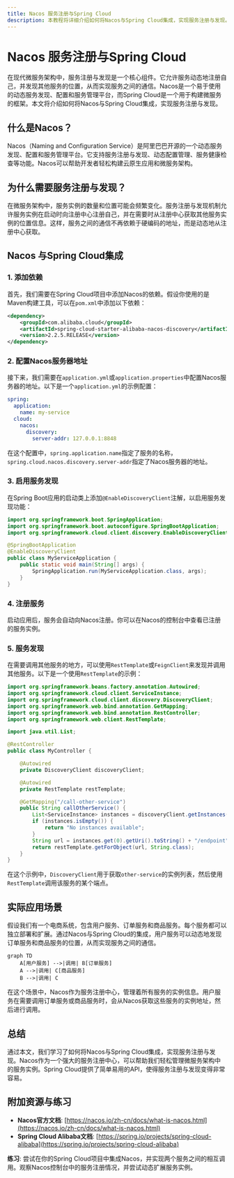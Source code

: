 ```yaml
---
title: Nacos 服务注册与Spring Cloud
description: 本教程将详细介绍如何将Nacos与Spring Cloud集成，实现服务注册与发现。适合初学者学习微服务架构中的服务注册与发现机制。
---
```


# Nacos 服务注册与Spring Cloud

在现代微服务架构中，服务注册与发现是一个核心组件。它允许服务动态地注册自己，并发现其他服务的位置，从而实现服务之间的通信。Nacos是一个易于使用的动态服务发现、配置和服务管理平台，而Spring Cloud是一个用于构建微服务的框架。本文将介绍如何将Nacos与Spring Cloud集成，实现服务注册与发现。

## 什么是Nacos？

Nacos（Naming and Configuration Service）是阿里巴巴开源的一个动态服务发现、配置和服务管理平台。它支持服务注册与发现、动态配置管理、服务健康检查等功能。Nacos可以帮助开发者轻松构建云原生应用和微服务架构。

## 为什么需要服务注册与发现？

在微服务架构中，服务实例的数量和位置可能会频繁变化。服务注册与发现机制允许服务实例在启动时向注册中心注册自己，并在需要时从注册中心获取其他服务实例的位置信息。这样，服务之间的通信不再依赖于硬编码的地址，而是动态地从注册中心获取。

## Nacos 与Spring Cloud集成

### 1. 添加依赖

首先，我们需要在Spring Cloud项目中添加Nacos的依赖。假设你使用的是Maven构建工具，可以在`pom.xml`中添加以下依赖：

```xml
<dependency>
    <groupId>com.alibaba.cloud</groupId>
    <artifactId>spring-cloud-starter-alibaba-nacos-discovery</artifactId>
    <version>2.2.5.RELEASE</version>
</dependency>
```

### 2. 配置Nacos服务器地址

接下来，我们需要在`application.yml`或`application.properties`中配置Nacos服务器的地址。以下是一个`application.yml`的示例配置：

```yaml
spring:
  application:
    name: my-service
  cloud:
    nacos:
      discovery:
        server-addr: 127.0.0.1:8848
```

在这个配置中，`spring.application.name`指定了服务的名称，`spring.cloud.nacos.discovery.server-addr`指定了Nacos服务器的地址。

### 3. 启用服务发现

在Spring Boot应用的启动类上添加`@EnableDiscoveryClient`注解，以启用服务发现功能：

```java
import org.springframework.boot.SpringApplication;
import org.springframework.boot.autoconfigure.SpringBootApplication;
import org.springframework.cloud.client.discovery.EnableDiscoveryClient;

@SpringBootApplication
@EnableDiscoveryClient
public class MyServiceApplication {
    public static void main(String[] args) {
        SpringApplication.run(MyServiceApplication.class, args);
    }
}
```

### 4. 注册服务

启动应用后，服务会自动向Nacos注册。你可以在Nacos的控制台中查看已注册的服务实例。

### 5. 服务发现

在需要调用其他服务的地方，可以使用`RestTemplate`或`FeignClient`来发现并调用其他服务。以下是一个使用`RestTemplate`的示例：

```java
import org.springframework.beans.factory.annotation.Autowired;
import org.springframework.cloud.client.ServiceInstance;
import org.springframework.cloud.client.discovery.DiscoveryClient;
import org.springframework.web.bind.annotation.GetMapping;
import org.springframework.web.bind.annotation.RestController;
import org.springframework.web.client.RestTemplate;

import java.util.List;

@RestController
public class MyController {

    @Autowired
    private DiscoveryClient discoveryClient;

    @Autowired
    private RestTemplate restTemplate;

    @GetMapping("/call-other-service")
    public String callOtherService() {
        List<ServiceInstance> instances = discoveryClient.getInstances("other-service");
        if (instances.isEmpty()) {
            return "No instances available";
        }
        String url = instances.get(0).getUri().toString() + "/endpoint";
        return restTemplate.getForObject(url, String.class);
    }
}
```

在这个示例中，`DiscoveryClient`用于获取`other-service`的实例列表，然后使用`RestTemplate`调用该服务的某个端点。

## 实际应用场景

假设我们有一个电商系统，包含用户服务、订单服务和商品服务。每个服务都可以独立部署和扩展。通过Nacos与Spring Cloud的集成，用户服务可以动态地发现订单服务和商品服务的位置，从而实现服务之间的通信。

```mermaid
graph TD
    A[用户服务] -->|调用| B[订单服务]
    A -->|调用| C[商品服务]
    B -->|调用| C
```

在这个场景中，Nacos作为服务注册中心，管理着所有服务的实例信息。用户服务在需要调用订单服务或商品服务时，会从Nacos获取这些服务的实例地址，然后进行调用。

## 总结

通过本文，我们学习了如何将Nacos与Spring Cloud集成，实现服务注册与发现。Nacos作为一个强大的服务注册中心，可以帮助我们轻松管理微服务架构中的服务实例。Spring Cloud提供了简单易用的API，使得服务注册与发现变得非常容易。

## 附加资源与练习

- **Nacos官方文档**: [https://nacos.io/zh-cn/docs/what-is-nacos.html](https://nacos.io/zh-cn/docs/what-is-nacos.html)
- **Spring Cloud Alibaba文档**: [https://spring.io/projects/spring-cloud-alibaba](https://spring.io/projects/spring-cloud-alibaba)

**练习**: 尝试在你的Spring Cloud项目中集成Nacos，并实现两个服务之间的相互调用。观察Nacos控制台中的服务注册情况，并尝试动态扩展服务实例。